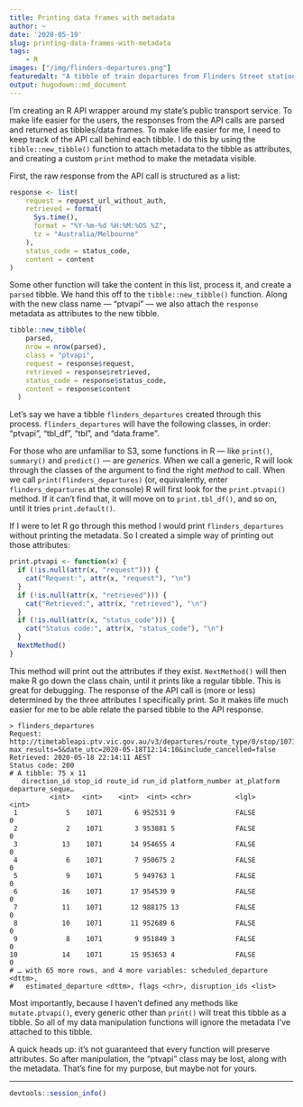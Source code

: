 ```yaml
---
title: Printing data frames with metadata
author: ~
date: '2020-05-19'
slug: printing-data-frames-with-metadata
tags:
    - R
images: ["/img/flinders-departures.png"]
featuredalt: "A tibble of train departures from Flinders Street station"
output: hugodown::md_document
---
```


I'm creating an R API wrapper around my state's public transport service. To make life easier for the users, the responses from the API calls are parsed and returned as tibbles/data frames. To make life easier for me, I need to keep track of the API call behind each tibble. I do this by using the `tibble::new_tibble()` function to attach metadata to the tibble as attributes, and creating a custom `print` method to make the metadata visible.

First, the raw response from the API call is structured as a list:

```r
response <- list(
    request = request_url_without_auth,
    retrieved = format(
      Sys.time(),
      format = "%Y-%m-%d %H:%M:%OS %Z",
      tz = "Australia/Melbourne"
    ),
    status_code = status_code,
    content = content
)
```

Some other function will take the content in this list, process it, and create a `parsed` tibble. We hand this off to the `tibble::new_tibble()` function. Along with the new class name --- "ptvapi" --- we also attach the `response` metadata as attributes to the new tibble.

```r
tibble::new_tibble(
    parsed,
    nrow = nrow(parsed),
    class = "ptvapi",
    request = response$request,
    retrieved = response$retrieved,
    status_code = response$status_code,
    content = response$content
  )
```

Let's say we have a tibble `flinders_departures` created through this process. `flinders_departures` will have the following classes, in order: "ptvapi", "tbl_df", "tbl", and "data.frame".

For those who are unfamiliar to S3, some functions in R --- like `print()`, `summary()` and `predict()` --- are _generics_. When we call a generic, R will look through the classes of the argument to find the right _method_ to call. When we call `print(flinders_departures)` (or, equivalently, enter `flinders_departures` at the console) R will first look for the `print.ptvapi()` method. If it can't find that, it will move on to `print.tbl_df()`, and so on, until it tries `print.default()`.

If I were to let R go through this method I would print `flinders_departures` without printing the metadata. So I created a simple way of printing out those attributes:

```r
print.ptvapi <- function(x) {
  if (!is.null(attr(x, "request"))) {
    cat("Request:", attr(x, "request"), "\n")
  }
  if (!is.null(attr(x, "retrieved"))) {
    cat("Retrieved:", attr(x, "retrieved"), "\n")
  }
  if (!is.null(attr(x, "status_code"))) {
    cat("Status code:", attr(x, "status_code"), "\n")
  }
  NextMethod()
}
```

This method will print out the attributes if they exist. `NextMethod()` will then make R go down the class chain, until it prints like a regular tibble. This is great for debugging. The response of the API call is (more or less) determined by the three attributes I specifically print. So it makes life much easier for me to be able relate the parsed tibble to the API response.

```
> flinders_departures
Request: http://timetableapi.ptv.vic.gov.au/v3/departures/route_type/0/stop/1071?max_results=5&date_utc=2020-05-18T12:14:10&include_cancelled=false 
Retrieved: 2020-05-18 22:14:11 AEST 
Status code: 200 
# A tibble: 75 x 11
   direction_id stop_id route_id run_id platform_number at_platform departure_seque…
          <int>   <int>    <int>  <int> <chr>           <lgl>                  <int>
 1            5    1071        6 952531 9               FALSE                      0
 2            2    1071        3 953881 5               FALSE                      0
 3           13    1071       14 954655 4               FALSE                      0
 4            6    1071        7 950675 2               FALSE                      0
 5            9    1071        5 949763 1               FALSE                      0
 6           16    1071       17 954539 9               FALSE                      0
 7           11    1071       12 988175 13              FALSE                      0
 8           10    1071       11 952689 6               FALSE                      0
 9            8    1071        9 951849 3               FALSE                      0
10           14    1071       15 953653 4               FALSE                      0
# … with 65 more rows, and 4 more variables: scheduled_departure <dttm>,
#   estimated_departure <dttm>, flags <chr>, disruption_ids <list>
```

Most importantly, because I haven't defined any methods like `mutate.ptvapi()`, every generic other than `print()` will treat this tibble as a tibble. So all of my data manipulation functions will ignore the metadata I've attached to this tibble.

A quick heads up: it's not guaranteed that every function will preserve attributes. So after manipulation, the "ptvapi" class may be lost, along with the metadata. That's fine for my purpose, but maybe not for yours.

***
```r
devtools::session_info()
```